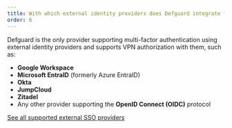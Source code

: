 ```yaml
---
title: With which external identity providers does Defguard integrate for MFA and authorization?
order: 6
---
```


Defguard is the only provider supporting multi-factor authentication using external identity providers and supports VPN authorization with them, such as:

* **Google Workspace**
* **Microsoft EntraID** (formerly Azure EntraID)
* **Okta**
* **JumpCloud**
* **Zitadel**
* Any other provider supporting the **OpenID Connect (OIDC)** protocol

[See all supported external SSO providers](https://docs.defguard.net/about/features-overview)
